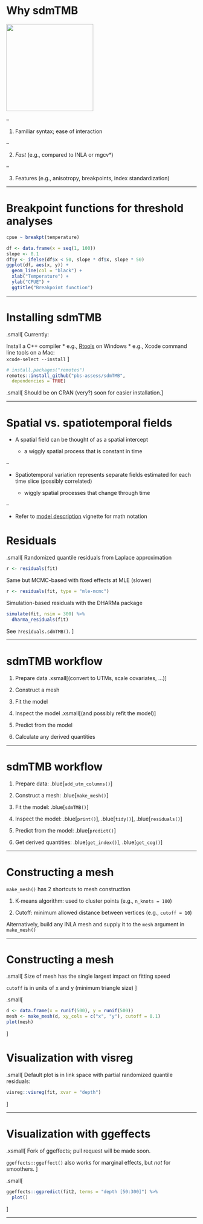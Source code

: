 # Why sdmTMB

<img src="logo-sdmTMB.png" height="230px" class="centering"/>

--

1. Familiar syntax; ease of interaction

--

2. *Fast* (e.g., compared to INLA or mgcv*)

--

3. Features (e.g., anisotropy, breakpoints, index standardization)


<!-- advanced stuff to feature: -->

<!-- - time-varying coefficients -->
<!-- - spatially varying coefficients -->
<!-- - PC Matern priors -->
<!-- - smoothers like mgcv -->
<!-- - nice and stable Tweedie -->
<!-- - MLE-MCMC residuals -->
<!-- - nice predict() and prediction data frame -->
<!-- - nice summary() -->
<!-- - nice tidy() -->
<!-- - passing to tmbstan -->
<!-- - wide variety of families -->


<!-- <img src="images/sdmTMB_workflow.png" height = "500px" width="900px" /> -->

<!-- # Preparing data: getting into constant distance coordinates -->

<!-- # Getting into UTMs -->

<!-- Need a projection that preserves constant distance -->

<!-- UTMs work well for regional analyses -->

<!-- Helper function: `sdmTMB::add_utm_columns()` -->

<!-- Internally, guesses at UTM zone and uses the sf package:   -->
<!-- `sf::st_as_sf()`, `sf::st_transform()`, and `sf::st_coordinates()` -->

<!-- Or use the sf or sp packages yourself -->

<!-- # Example of adding UTM columns -->

<!-- d <- data.frame( -->
<!--   lat = c(52.1, 53.4),  -->
<!--   lon = c(-130.0, -131.4) -->
<!-- ) -->
<!-- d <- sdmTMB::add_utm_columns(d, c("lon", "lat")) -->
<!-- d -->

<!-- * Note default `units = "km"` -->
<!-- * Why? Range parameter estimated in units of X and Y -->
<!-- * Should be not too big or small for estimation -->


<!-- --- -->

<!-- # Logistic functions for threshold analyses -->

<!-- cpue ~ logistic(temperature) -->

<!-- df <- data.frame(x = seq(1, 100)) -->
<!-- slope <- 0.1 -->
<!-- df$y <- 3.0 / (1 + exp(-0.1 * (df$x - 50))) -->
<!-- ggplot(df, aes(x, y)) + -->
<!--   geom_line(col = "blue") + -->
<!--   xlab("Temperature") + -->
<!--   ylab("CPUE") + -->
<!--   ggtitle("Logistic function") -->



<!-- # After model fitting -->

<!-- Inspecting, summarizing, predicting, etc. -->

<!-- Covered in examples in next slides. -->

<!-- * `predict()`: `?predict.sdmTMB` -->
<!-- * `residuals()`: `?residuals.sdmTMB` -->
<!-- * `print()` -->
<!-- * `tidy()`: `?tidy.sdmTMB` -->
<!-- * `get_index()` -->
<!-- *  `...` -->

---

# Breakpoint functions for threshold analyses

```r
cpue ~ breakpt(temperature)
```

```r
df <- data.frame(x = seq(1, 100))
slope <- 0.1
df$y <- ifelse(df$x < 50, slope * df$x, slope * 50)
ggplot(df, aes(x, y)) +
  geom_line(col = "black") +
  xlab("Temperature") +
  ylab("CPUE") +
  ggtitle("Breakpoint function")
```


---

# Installing sdmTMB

.small[
Currently:

Install a C++ compiler
* e.g., [Rtools](https://cran.r-project.org/bin/windows/Rtools/rtools40.html) on Windows
* e.g., Xcode command line tools on a Mac:  
  `xcode-select --install`
]

```r
# install.packages("remotes")
remotes::install_github("pbs-assess/sdmTMB", 
  dependencies = TRUE)
```

.small[
Should be on CRAN (very?) soon for easier installation.
]

---

# Spatial vs. spatiotemporal fields

* A spatial field can be thought of as a spatial intercept

  * a wiggly spatial process that is constant in time
  
--

* Spatiotemporal variation represents separate fields estimated for each time
  slice (possibly correlated)
  
  * wiggly spatial processes that change through time

--

* Refer to [model description](https://pbs-assess.github.io/sdmTMB/articles/model-description.html) vignette for math notation


# Residuals

.small[
Randomized quantile residuals from Laplace approximation

```r
r <- residuals(fit)
```

Same but MCMC-based with fixed effects at MLE (slower)

```r
r <- residuals(fit, type = "mle-mcmc")
```

Simulation-based residuals with the DHARMa package

```r
simulate(fit, nsim = 300) %>% 
  dharma_residuals(fit)
```

See `?residuals.sdmTMB()`.
]

---

# sdmTMB workflow

1. Prepare data .xsmall[(convert to UTMs, scale covariates, ...)]

2. Construct a mesh

3. Fit the model

4. Inspect the model .xsmall[(and possibly refit the model)]

5. Predict from the model

6. Calculate any derived quantities

---

# sdmTMB workflow

1. Prepare data: .blue[`add_utm_columns()`]

2. Construct a mesh: .blue[`make_mesh()`]

3. Fit the model: .blue[`sdmTMB()`]

4. Inspect the model: .blue[`print()`], .blue[`tidy()`], .blue[`residuals()`]

5. Predict from the model: .blue[`predict()`]

6. Get derived quantities: .blue[`get_index()`], .blue[`get_cog()`]

---

# Constructing a mesh

`make_mesh()` has 2 shortcuts to mesh construction

1. K-means algorithm: used to cluster points (e.g., `n_knots = 100`)

2. Cutoff: minimum allowed distance between vertices (e.g., `cutoff = 10`)
  
Alternatively, build any INLA mesh and supply it to the `mesh` argument in `make_mesh()`

---

# Constructing a mesh

.small[
Size of mesh has the single largest impact on fitting speed

`cutoff` is in units of x and y (minimum triangle size)
]

.small[
```r
d <- data.frame(x = runif(500), y = runif(500))
mesh <- make_mesh(d, xy_cols = c("x", "y"), cutoff = 0.1)
plot(mesh)
```
]



# Visualization with visreg

.small[
Default plot is in link space with partial randomized quantile residuals:


```r
visreg::visreg(fit, xvar = "depth")
```

]

---

# Visualization with ggeffects

.xsmall[
Fork of ggeffects; pull request will be made soon.

`ggeffects::ggeffect()` also works for marginal effects, but *not* for smoothers.
]

.small[
```r
ggeffects::ggpredict(fit2, terms = "depth [50:300]") %>% 
  plot()
```
]

---
